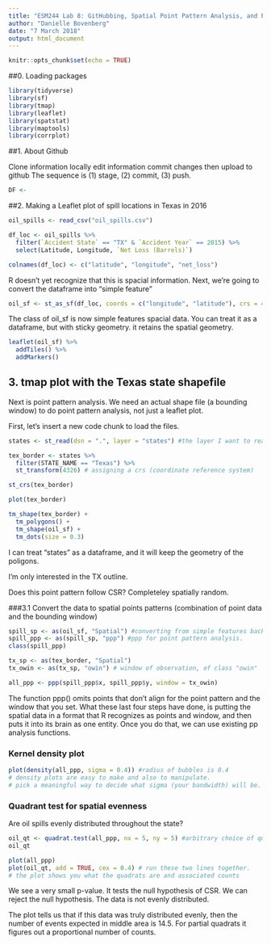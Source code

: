 ```yaml
---
title: "ESM244 Lab 8: GitHubbing, Spatial Point Pattern Analysis, and PCA"
author: "Danielle Bovenberg"
date: "7 March 2018"
output: html_document
---
```


```r
knitr::opts_chunk$set(echo = TRUE)
```

##0. Loading packages

```r
library(tidyverse)
library(sf)
library(tmap)
library(leaflet)
library(spatstat)
library(maptools)
library(corrplot)

```

##1. About Github

Clone information locally
edit information
commit changes
then upload to github
The sequence is (1) stage, (2) commit, (3) push. 


```r

DF <- 

```


##2. Making a Leaflet plot of spill locations in Texas in 2016

```r

oil_spills <- read_csv("oil_spills.csv")

df_loc <- oil_spills %>% 
  filter(`Accident State` == "TX" & `Accident Year` == 2015) %>% 
  select(Latitude, Longitude, `Net Loss (Barrels)`)

colnames(df_loc) <- c("latitude", "longitude", "net_loss")

```
R doesn't yet recognize that this is spacial information. 
Next, we're going to convert the dataframe into "simple feature"

```r

oil_sf <- st_as_sf(df_loc, coords = c("longitude", "latitude"), crs = 4326)

```

The class of oil_sf is now simple features spacial data. You can treat it as a dataframe, but with sticky geometry. it retains the spatial geometry. 

```r

leaflet(oil_sf) %>% 
  addTiles() %>% 
  addMarkers()

```

## 3. tmap plot with the Texas state shapefile
Next is point pattern analysis. We need an actual shape file (a bounding window) to do point pattern analysis, not just a leaflet plot. 

First, let's insert a new code chunk to load the files.

```r

states <- st_read(dsn = ".", layer = "states") #the layer I want to read in is everything that starts with a prefix called 'states'. 

tex_border <- states %>% 
  filter(STATE_NAME == "Texas") %>% 
  st_transform(4326) # assigning a crs (coordinate reference system)

st_crs(tex_border)

plot(tex_border)

tm_shape(tex_border) +
  tm_polygons() +
  tm_shape(oil_sf) +
  tm_dots(size = 0.3)

```
I can treat "states" as a dataframe, and it will keep the geometry of the poligons. 

I'm only interested in the TX outline.

Does this point pattern follow CSR? Completeley spatially random. 

###3.1 Convert the data to spatial points patterns (combination of point data and the bounding window)

```r

spill_sp <- as(oil_sf, "Spatial") #converting from simple features back to data frame
spill_ppp <- as(spill_sp, "ppp") #ppp for point pattern analysis. 
class(spill_ppp)

tx_sp <- as(tex_border, "Spatial")
tx_owin <- as(tx_sp, "owin") # window of observation, of class "owin"

all_ppp <- ppp(spill_ppp$x, spill_ppp$y, window = tx_owin)

```

The function ppp() omits points that don't align for the point pattern and the window that you set. What these last four steps have done, is putting the spatial data in a format that R recognizes as points and window, and then puts it into its brain as one entity. Once you do that, we can use existing pp analysis functions. 

### Kernel density plot

```r

plot(density(all_ppp, sigma = 0.4)) #radius of bubbles is 0.4
# density plots are easy to make and also to manipulate. 
# pick a meaningful way to decide what sigma (your bandwidth) will be. 

```


### Quadrant test for spatial evenness

Are oil spills evenly distributed throughout the state? 

```r

oil_qt <- quadrat.test(all_ppp, nx = 5, ny = 5) #arbitrary choice of quadrant amount
oil_qt

plot(all_ppp)
plot(oil_qt, add = TRUE, cex = 0.4) # run these two lines together. 
# the plot shows you what the quadrats are and associated counts
```

We see a very small p-value. It tests the null hypothesis of CSR. We can reject the null hypothesis. The data is not evenly distributed.

The plot tells us that if this data was truly distributed evenly, then the number of events expected in middle area is 14.5. For partial quadrats it figures out a proportional number of counts. 